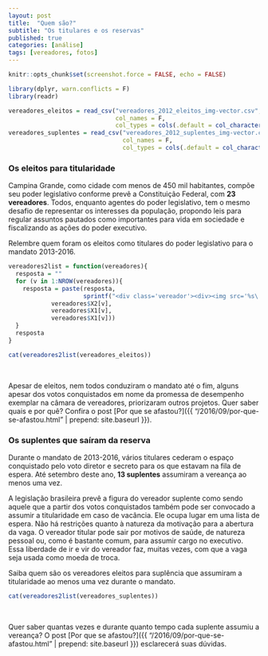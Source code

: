 ```yaml
---
layout: post
title:  "Quem são?"
subtitle: "Os titulares e os reservas"
published: true
categories: [análise]
tags: [vereadores, fotos]
---
```


```r
knitr::opts_chunk$set(screenshot.force = FALSE, echo = FALSE)

library(dplyr, warn.conflicts = F)
library(readr) 

vereadores_eleitos = read_csv("vereadores_2012_eleitos_img-vector.csv", 
                              col_names = F, 
                              col_types = cols(.default = col_character()))
vereadores_suplentes = read_csv("vereadores_2012_suplentes_img-vector.csv", 
                                col_names = F,
                                col_types = cols(.default = col_character()))

```

### Os eleitos para titularidade

Campina Grande, como cidade com menos de 450 mil habitantes, compõe seu poder legislativo conforme prevê a Constituição Federal, com **23 vereadores**. Todos, enquanto agentes do poder legislativo, tem o mesmo desafio de representar os interesses da população, propondo leis para regular assuntos pautados como importantes para vida em sociedade e fiscalizando as ações do poder executivo.

Relembre quem foram os eleitos como titulares do poder legislativo para o mandato 2013-2016. 
 
```r
vereadores2list = function(vereadores){
  resposta = ""
  for (v in 1:NROW(vereadores)){
    resposta = paste(resposta, 
                     sprintf("<div class='vereador'><div><img src='%s\' alt = '%s' width='100%%'/></div><p>%s</p></div>",
            vereadores$X2[v],
            vereadores$X1[v],
            vereadores$X1[v]))
  }
  resposta
}

cat(vereadores2list(vereadores_eleitos))
```

<br style="clear: left;"/>

Apesar de eleitos, nem todos conduziram o mandato até o fim, alguns apesar dos votos conquistados em nome da promessa de desempenho exemplar na câmara de vereadores, priorizaram outros projetos. Quer saber quais e por quê? Confira o post [Por que se afastou?]({{ "/2016/09/por-que-se-afastou.html" | prepend: site.baseurl }}).

### Os suplentes que saíram da reserva

Durante o mandato de 2013-2016, vários titulares cederam o espaço conquistado pelo voto diretor e secreto para os que estavam na fila de espera. Até setembro deste ano, **13 suplentes** assumiram a vereança ao menos uma vez.

A legislação brasileira prevê a figura do vereador suplente como sendo aquele que a partir dos votos conquistados também pode ser convocado a assumir a titularidade em caso de vacância. Ele ocupa lugar em uma lista de espera. Não há restrições quanto à natureza da motivação para a abertura da vaga. O vereador titular pode sair por motivos de saúde, de natureza pessoal ou, como é bastante comum, para assumir cargo no executivo. Essa liberdade de ir e vir do vereador faz, muitas vezes, com que a vaga seja usada como moeda de troca.

Saiba quem são os vereadores eleitos para suplência que assumiram a titularidade ao menos uma vez durante o mandato. 

```r
cat(vereadores2list(vereadores_suplentes))
```

<br style="clear: left;"/>

Quer saber quantas vezes e durante quanto tempo cada suplente assumiu a vereança? O post [Por que se afastou?]({{ "/2016/09/por-que-se-afastou.html" | prepend: site.baseurl }}) esclarecerá suas dúvidas.

